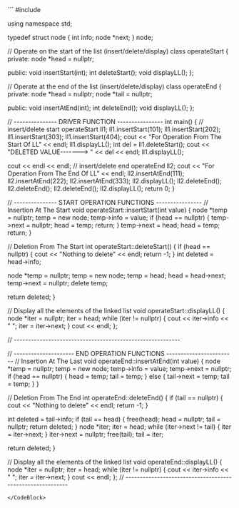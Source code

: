 
<LinearLL />

<CodeBlock>
```
#include <iostream>

using namespace std;

typedef struct node {
  int info;
  node *next;
} node;

// Operate on the start of the list (insert/delete/display)
class operateStart {
private:
  node *head = nullptr;

public:
  void insertStart(int);
  int deleteStart();
  void displayLL();
};

// Operate at the end of the list (insert/delete/display)
class operateEnd {
private:
  node *head = nullptr;
  node *tail = nullptr;

public:
  void insertAtEnd(int);
  int deleteEnd();
  void displayLL();
};

// --------------- DRIVER FUNCTION ----------------
int main() {
  // insert/delete start
  operateStart ll1;
  ll1.insertStart(101);
  ll1.insertStart(202);
  ll1.insertStart(303);
  ll1.insertStart(404);
  cout << "For Operation From The Start Of LL" << endl;
  ll1.displayLL();
  int del = ll1.deleteStart();
  cout << "DELETED VALUE-------> " << del << endl;
  ll1.displayLL();

  cout << endl << endl;
  // insert/delete end
  operateEnd ll2;
  cout << "For Operation From The End Of LL" << endl;
  ll2.insertAtEnd(111);
  ll2.insertAtEnd(222);
  ll2.insertAtEnd(333);
  ll2.displayLL();
  ll2.deleteEnd();
  ll2.deleteEnd();
  ll2.deleteEnd();
  ll2.displayLL();
  return 0;
}

// --------------- START OPERATION FUNCTIONS ----------------
// Insertion At The Start
void operateStart::insertStart(int value) {
  node *temp = nullptr;
  temp = new node;
  temp->info = value;
  if (head == nullptr) {
    temp->next = nullptr;
    head = temp;
    return;
  }
  temp->next = head;
  head = temp;
  return;
}

// Deletion From The Start
int operateStart::deleteStart() {
  if (head == nullptr) {
    cout << "Nothing to delete" << endl;
    return -1;
  }
  int deleted = head->info;

  node *temp = nullptr;
  temp = new node;
  temp = head;
  head = head->next;
  temp->next = nullptr;
  delete temp;

  return deleted;
}

// Display all the elements of the linked list
void operateStart::displayLL() {
  node *iter = nullptr;
  iter = head;
  while (iter != nullptr) {
    cout << iter->info << " ";
    iter = iter->next;
  }
  cout << endl;
};

// ----------------------------------------------------------

// --------------------- END OPERATION FUNCTIONS ------------------------
// Insertion At The Last
void operateEnd::insertAtEnd(int value) {
  node *temp = nullptr;
  temp = new node;
  temp->info = value;
  temp->next = nullptr;
  if (head == nullptr) {
    head = temp;
    tail = temp;
  } else {
    tail->next = temp;
    tail = temp;
  }
}

// Deletion From The End
int operateEnd::deleteEnd() {
  if (tail == nullptr) {
    cout << "Nothing to delete" << endl;
    return -1;
  }

  int deleted = tail->info;
  if (tail == head) {
    free(head);
    head = nullptr;
    tail = nullptr;
    return deleted;
  }
  node *iter;
  iter = head;
  while (iter->next != tail) {
    iter = iter->next;
  }
  iter->next = nullptr;
  free(tail);
  tail = iter;

  return deleted;
}

// Display all the elements of the linked list
void operateEnd::displayLL() {
  node *iter = nullptr;
  iter = head;
  while (iter != nullptr) {
    cout << iter->info << " ";
    iter = iter->next;
  }
  cout << endl;
};
// ----------------------------------------------------------
```
</CodeBlock>
